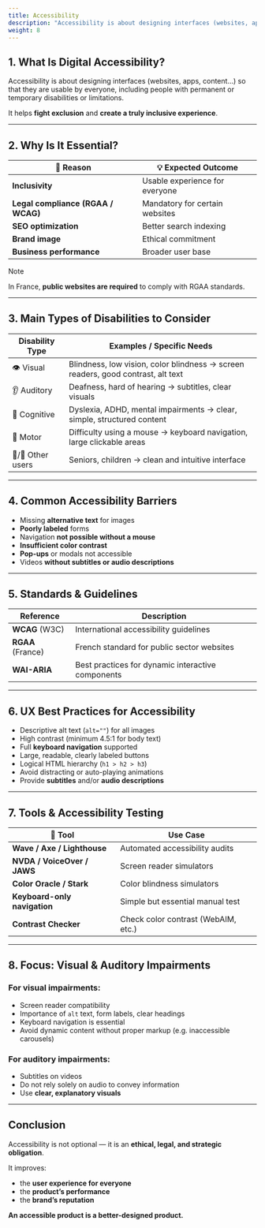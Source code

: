 ```yaml
---
title: Accessibility
description: "Accessibility is about designing interfaces (websites, apps, content…) so that they are usable by everyone, including people with permanent or temporary disabilities or limitations."
weight: 8
---
```


## 1. What Is Digital Accessibility?

Accessibility is about designing interfaces (websites, apps, content…) so that they are usable by everyone, including people with permanent or temporary disabilities or limitations.

It helps **fight exclusion** and **create a truly inclusive experience**.

---

## 2. Why Is It Essential?

| 🎯 Reason                          | 💡 Expected Outcome               |
| ---------------------------------- | --------------------------------- |
| **Inclusivity**                    | Usable experience for everyone    |
| **Legal compliance (RGAA / WCAG)** | Mandatory for certain websites    |
| **SEO optimization**               | Better search indexing            |
| **Brand image**                    | Ethical commitment                |
| **Business performance**           | Broader user base                 |

> [!NOTE]  
> In France, **public websites are required** to comply with RGAA standards.

---

## 3. Main Types of Disabilities to Consider

| Disability Type     | Examples / Specific Needs                                                  |
| ------------------- | -------------------------------------------------------------------------- |
| 👁 Visual            | Blindness, low vision, color blindness → screen readers, good contrast, alt text |
| 👂 Auditory          | Deafness, hard of hearing → subtitles, clear visuals                      |
| 🧠 Cognitive         | Dyslexia, ADHD, mental impairments → clear, simple, structured content    |
| 🦾 Motor             | Difficulty using a mouse → keyboard navigation, large clickable areas     |
| 👶/👵 Other users     | Seniors, children → clean and intuitive interface                         |

---

## 4. Common Accessibility Barriers

- Missing **alternative text** for images  
- **Poorly labeled** forms  
- Navigation **not possible without a mouse**  
- **Insufficient color contrast**  
- **Pop-ups** or modals not accessible  
- Videos **without subtitles or audio descriptions**

---

## 5. Standards & Guidelines

| Reference         | Description                                               |
| ----------------- | --------------------------------------------------------- |
| **WCAG** (W3C)    | International accessibility guidelines                    |
| **RGAA** (France) | French standard for public sector websites               |
| **WAI-ARIA**      | Best practices for dynamic interactive components         |

---

## 6. UX Best Practices for Accessibility

- Descriptive alt text (`alt=""`) for all images  
- High contrast (minimum 4.5:1 for body text)  
- Full **keyboard navigation** supported  
- Large, readable, clearly labeled buttons  
- Logical HTML hierarchy (`h1 > h2 > h3`)  
- Avoid distracting or auto-playing animations  
- Provide **subtitles** and/or **audio descriptions**

---

## 7. Tools & Accessibility Testing

| 🧰 Tool                   | Use Case                          |
| ------------------------ | --------------------------------- |
| **Wave / Axe / Lighthouse** | Automated accessibility audits  |
| **NVDA / VoiceOver / JAWS** | Screen reader simulators        |
| **Color Oracle / Stark**    | Color blindness simulators      |
| **Keyboard-only navigation**| Simple but essential manual test |
| **Contrast Checker**        | Check color contrast (WebAIM, etc.) |

---

## 8. Focus: Visual & Auditory Impairments

### For visual impairments:

- Screen reader compatibility  
- Importance of `alt` text, form labels, clear headings  
- Keyboard navigation is essential  
- Avoid dynamic content without proper markup (e.g. inaccessible carousels)

### For auditory impairments:

- Subtitles on videos  
- Do not rely solely on audio to convey information  
- Use **clear, explanatory visuals**

---

## Conclusion

Accessibility is not optional — it is an **ethical, legal, and strategic obligation**.

It improves:

- the **user experience for everyone**  
- the **product’s performance**  
- the **brand’s reputation**

**An accessible product is a better-designed product.**
